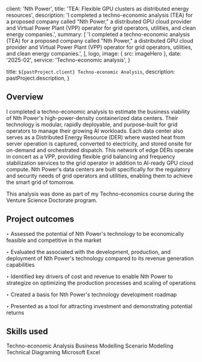 
  client: 'Nth Power',
  title: 'TEA: Flexible GPU clusters as distributed energy resources',
  description:
    'I completed a techno-economic analysis (TEA) for a proposed company called "Nth Power," a distributed GPU cloud provider and Virtual Power Plant (VPP) operator for grid operators, utilities, and clean energy companies.',
  summary: [
    'I completed a techno-economic analysis (TEA) for a proposed company called "Nth Power," a distributed GPU cloud provider and Virtual Power Plant (VPP) operator for grid operators, utilities, and clean energy companies.',
  ],
  logo,
  image: { src: imageHero },
  date: '2025-02',
  service: 'Techno-economic analysis',
}

  title: `${pastProject.client} Techno-economic Analysis`,
  description: pastProject.description,
}

## Overview

I completed a techno-economic analysis to estimate the business viability of Nth Power's high-power-density containerized data centers. Their technology is modular, rapidly deployable, and purpose-built for grid operators to manage their growing AI workloads. Each data center also serves as a Distributed Energy Resource (DER) where wasted heat from server operation is captured, converted to electricity, and stored onsite for on-demand and orchestrated dispatch. This network of edge DERs operate in concert as a VPP, providing flexible grid balancing and frequency stabilization services to the grid operator in addition to AI-ready GPU cloud compute. Nth Power's data centers are built specifically for the regulatory and security needs of grid operators and utilities, enabling them to achieve the smart grid of tomorrow.

This analysis was done as part of my Techno-economics course during the Venture Science Doctorate program.

## Project outcomes

‣ Assessed the potential of Nth Power's technology to be economically feasible and competitive in the market

‣ Evaluated the associated with the development, production, and deployment of Nth Power's technology compared to its revenue generation capabilities

‣ Identified key drivers of cost and revenue to enable Nth Power to strategize on optimizing the production processes and scaling of operations

‣ Created a basis for Nth Power's technology development roadmap

‣ Presented as a tool for attracting investment and demonstrating potential returns

## Skills used

<TagList>
  <TagListItem>Techno-economic Analysis</TagListItem>
  <TagListItem>Business Modelling</TagListItem>
  <TagListItem>Scenario Modelling</TagListItem>
  <TagListItem>Technical Diagraming</TagListItem>
  <TagListItem>Microsoft Excel</TagListItem>
</TagList>

<StatList>
  <StatListItem value="30" label="adjustable inputs" />
  <StatListItem value="40" label="key outputs" />
  <StatListItem value="12" label="interactive sheets" />
</StatList>
